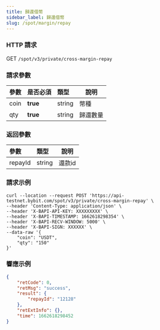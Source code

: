 ```yaml
---
title: 歸還借幣
sidebar_label: 歸還借幣
slug: /spot/margin/repay
---
```


### HTTP 請求
GET <code>/spot/v3/private/cross-margin-repay</code>

### 請求參數
| 參數 | 是否必須 | 類型 | 說明|
|:----- |:-------|:-----|------ |
|coin|<b>true</b>|string|幣種|
|qty|<b>true</b>|string|歸還數量|

### 返回參數
| 參數 | 類型 | 說明|
|:----- |:-----|----- |
|repayId|string|還款id|

### 請求示例

```http
curl --location --request POST 'https://api-testnet.bybit.com/spot/v3/private/cross-margin-repay' \
--header 'Content-Type: application/json' \
--header 'X-BAPI-API-KEY: XXXXXXXXX' \
--header 'X-BAPI-TIMESTAMP: 1662618298354' \
--header 'X-BAPI-RECV-WINDOW: 5000' \
--header 'X-BAPI-SIGN: XXXXXX' \
--data-raw '{
    "coin": "USDT",
    "qty": "150"
}'
```

### 響應示例

```json
{
    "retCode": 0,
    "retMsg": "success",
    "result": {
        "repayId": "12128"
    },
    "retExtInfo": {},
    "time": 1662618298452
}
```
